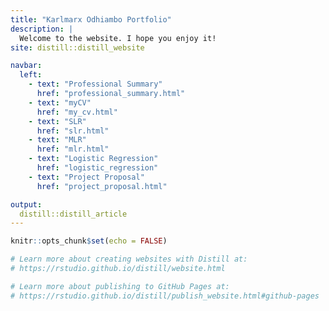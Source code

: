 ```yaml
---
title: "Karlmarx Odhiambo Portfolio"
description: |
  Welcome to the website. I hope you enjoy it!
site: distill::distill_website

navbar:
  left:
    - text: "Professional Summary"
      href: "professional_summary.html"
    - text: "myCV"
      href: "my_cv.html"
    - text: "SLR"
      href: "slr.html"
    - text: "MLR"
      href: "mlr.html"
    - text: "Logistic Regression"
      href: "logistic_regression"
    - text: "Project Proposal"
      href: "project_proposal.html"

output:
  distill::distill_article
---
```


```r
knitr::opts_chunk$set(echo = FALSE)

# Learn more about creating websites with Distill at:
# https://rstudio.github.io/distill/website.html

# Learn more about publishing to GitHub Pages at:
# https://rstudio.github.io/distill/publish_website.html#github-pages
```
